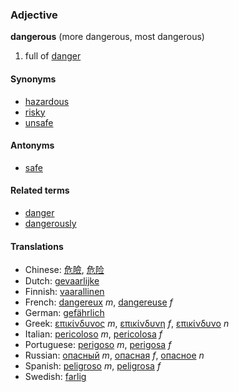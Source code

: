 === Adjective ===
'''dangerous''' (more dangerous, most dangerous)

#full of [[danger]]

==== Synonyms ====
* [[hazardous]]
* [[risky]]
* [[unsafe]]

==== Antonyms ====
* [[safe]]

====Related terms====
*[[danger]]
*[[dangerously]]

====Translations====
*Chinese: [[危險]], [[危险]]
*Dutch: [[gevaarlijke]]
*Finnish: [[vaarallinen]]
*French: [[dangereux]] ''m'', [[dangereuse]] ''f''
*German: [[gefährlich]]
*Greek: [[επικίνδυνος]] ''m'', [[επικίνδυνη]] ''f'', [[επικίνδυνο]] ''n''
*Italian: [[pericoloso]] ''m'', [[pericolosa]] ''f''
*Portuguese: [[perigoso]] ''m'', [[perigosa]] ''f''
*Russian: [[опасный]] ''m'', [[опасная]] ''f'', [[опасное]] ''n''
*Spanish: [[peligroso]] ''m'', [[peligrosa]] ''f''
*Swedish: [[farlig]]